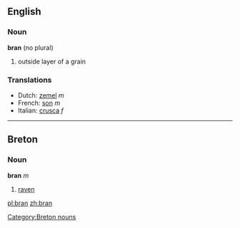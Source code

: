 ==English==

===Noun===
'''bran''' (no plural)

# outside layer of a grain

===Translations===

*Dutch: [[zemel]] ''m''
*French: [[son]] ''m''
*Italian: [[crusca]] ''f''

----

==Breton==
===Noun===
'''bran''' ''m''

# [[raven]]

[[Category:Breton nouns]]

[[pl:bran]]
[[zh:bran]]